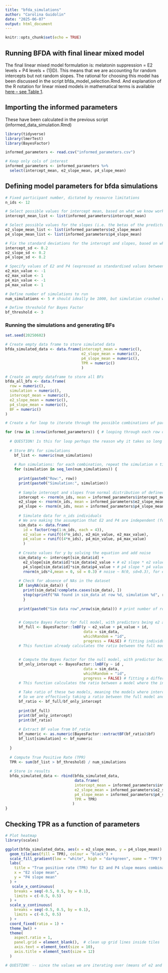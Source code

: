 ```yaml
---
title: "bfda_simulations"
author: "Carolina Guidolin"
date: "2025-06-07"
output: html_document
---
```


```r
knitr::opts_chunk$set(echo = TRUE)
```

## Running BFDA with final linear mixed model 
The final linear mixed model formulation is:
melatonin suppression = E2 levels + P4 levels + (1|ID). 
This means that we are accounting for random intercepts but not random slopes. The rational for choosing this model has been discussed in the script bfda_model_selection.Rmd. And explanation of the R notation for linear mixed models in mathematical terms is available [here -- see Table 1](https://doi.org/10.1016/j.jml.2012.11.001).  

## Importing the informed parameters
These have been calculated in the previous script (informed_data_simulation.Rmd)
```r

library(tidyverse)
library(lmerTest)
library(BayesFactor)

informed_parameters <- read.csv("informed_parameters.csv")

# Keep only cols of interest
informed_parameters <- informed_parameters %>%
  select(intercept_mean, e2_slope_mean, p4_slope_mean) 
```

## Defining model parameters for bfda simulations
```r
# Fixed participant number, dictated by resource limitations
n_ids <- 12 

# Select possible values for intercept mean, based on what we know worked from informed_data_simulation
intercept_mean_list <- list(informed_parameters$intercept_mean)

# Select possible values for the slopes (i.e. the betas of the predictors), based on what we know worked from informed_data_simulation
e2_slope_mean_list <- list(informed_parameters$e2_slope_mean)
p4_slope_mean_list <- list(informed_parameters$p4_slope_mean)

# Fix the standard deviations for the intercept and slopes, based on what we know worked
intercept_sd <- 0.2
e2_slope_sd <- 0.2
p4_slope_sd <- 0.2

# Specify values of E2 and P4 (expressed as standardised values between -1 and 1)
e2_min_value <- -1
e2_max_value <- 1
p4_min_value <- -1
p4_max_value <- 1

# Define number of simulations to run
num_simulations <- 5 # should ideally be 1000, but simulation crashed when trying values >10 

# Define threshold for Bayes Factor 
bf_threshold <- 3
```

### Running the simulations and generating BFs
```r
set.seed(20250602)

# Create empty data frame to store simulated data 
bfda_simulated_data <- data.frame(intercept_mean = numeric(),
                                  e2_slope_mean = numeric(),
                                  p4_slope_mean = numeric(),
                                  TPR = numeric()
                                  )

# Create an empty dataframe to store all BFs
bfda_all_bfs <- data.frame(
  row = numeric(),
  simulation = numeric(),
  intercept_mean = numeric(),
  e2_slope_mean = numeric(),
  p4_slope_mean = numeric(),
  BF = numeric()
)

# Create a for loop to iterate through the possible combinations of parameters (intercept, e2 slopes, and p4 slope)

for (row in 1:nrow(informed_parameters)) { # looping through each row of the informed_parameter dataframe
  
  # QUESTION! Is this for loop perhaps the reason why it takes so long to run? Should we use expand.grid() instead?
    
  # Store BFs for simulations
    bf_list <- numeric(num_simulations)  
    
    # Run simulations: for each combination, repeat the simulation n times 
    for (simulation in seq_len(num_simulations)) {
      
      print(paste0("Row:", row))
      print(paste0("Simulation:", simulation))
      
      # Sample intercept and slopes from normal distribution of defined parameters
      intercept <- rnorm(n_ids, mean = informed_parameters$intercept_mean[row], sd = intercept_sd)
      e2_slope <- rnorm(n_ids, mean = informed_parameters$e2_slope_mean[row], sd = e2_slope_sd)
      p4_slope <- rnorm(n_ids, mean = informed_parameters$p4_slope_mean[row], sd = p4_slope_sd)
      
      # Simulate data for n_ids individuals
      # We are making the assumption that E2 and P4 are independent (for simplicity)
      sim_data <- data.frame(
        id = factor(rep(1:n_ids, each = 4)),
        e2_value = runif((4*n_ids), e2_min_value, e2_max_value),
        p4_value = runif((4*n_ids), p4_min_value, p4_max_value)
        )
      
      # Create values for y by solving the equation and add noise
      sim_data$y <- intercept[sim_data$id] +
        e2_slope[sim_data$id]*sim_data$e2_value + # e2 slope * e2 value for given id
        p4_slope[sim_data$id]*sim_data$p4_value + # p4 slope * p4 value for given id
        rnorm(n_ids*4,mean = 0, sd = 0.3) # noise ~ N(0, sd=0.3), for each experiment 
      
      # Check for absence of NAs in the dataset
      if (anyNA(sim_data)) {
        print(sim_data[!complete.cases(sim_data), ])
        stop(sprintf("NA found in sim_data at row %d, simulation %d", row, simulation))
        }
      
      print(paste0("Sim data row",nrow(sim_data))) # print number of rows for sim_data
      

      # Compute Bayes Factor for full model, with predictors being e2 and p4 levels
      bf_full <- BayesFactor::lmBF(y ~ e2_value + p4_value + id,
                                   data = sim_data,
                                   whichRandom = "id",
                                   progress = FALSE) # fitting individual intercept for each id 
      # This function already calculates the ratio between the full model and a model where the intercept is the grand mean
      
    
      # Compute the Bayes Factor for the null model, with predictor being the id variation
      bf_only_intercept <- BayesFactor::lmBF(y ~ id ,
                                   data = sim_data,
                                   whichRandom = "id",
                                   progress = FALSE) # fitting a different intercept for each id
      # This function calculates the ratio between a model where the intercept is different for each id compared to a model where the intercept in the grand mean 
      
      # Take ratio of these two models, meaning the models where intercept is the grand mean cancel each other out
      # So we are effectively taking a ratio between the full model and a model where the intercept is different for id
      bf_ratio <- bf_full/bf_only_intercept
      
      print(bf_full)
      print(bf_only_intercept)
      print(bf_ratio)
      
      # Extract BF value from bf_ratio
      bf_numeric <- as.numeric(BayesFactor::extractBF(bf_ratio)$bf) 
      bf_list[simulation] <- bf_numeric
      
  }
    
  # Compute True Positive Rate (TPR)
  TPR <- sum(bf_list > bf_threshold) / num_simulations
  
  # Store in results
  bfda_simulated_data <- rbind(bfda_simulated_data,
                               data.frame(
                               intercept_mean = informed_parameters$intercept_mean[row],
                               e2_slope_mean = informed_parameters$e2_slope_mean[row],
                               p4_slope_mean = informed_parameters$p4_slope_mean[row],
                               TPR = TPR)
                              )
}


```

## Checking TPR as a function of parameters
```r
# Plot heatmap
library(scales)

ggplot(bfda_simulated_data, aes(x = e2_slope_mean, y = p4_slope_mean)) +
  geom_tile(aes(fill = TPR), colour = "black") +
  scale_fill_gradient(low = "white", high = "darkgreen", name = "TPR") +
  labs(
    title = "True positive rate (TPR) for E2 and P4 slope means combinations",
    x = "E2 slope mean",
    y = "P4 slope mean"
  ) +
   scale_x_continuous(
    breaks = seq(-0.5, 0.5, by = 0.1),
    limits = c(-0.5, 0.5)
  ) +
  scale_y_continuous(
    breaks = seq(-0.5, 0.5, by = 0.1),
    limits = c(-0.5, 0.5)
  ) +
  coord_fixed(ratio = 1) +
  theme_bw() +
  theme(
    aspect.ratio = 1,
    panel.grid = element_blank(),  # clean up grid lines inside tiles
    axis.text = element_text(size = 10),
    axis.title = element_text(size = 12)
  )

# QUESTION! -- since the values we are iterating over (means of e2 and p4 slopes are the same, i.e. range from -0.5 to 0.5, does that mean that we have rows that are the same, i.e. are we iterating multiple times over the same combination? If so, is that a problem?)

```

